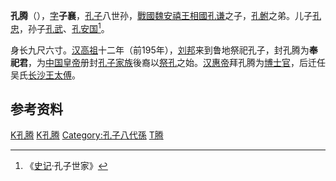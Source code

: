 '''孔腾'''（{{bd|？||？||catIdx=K孔}}），[[表字|字]]'''子襄'''，[[孔子|孔子]]八世孙，[[戰國|戰國]][[魏安禧王|魏安禧王]][[相國|相國]][[孔谦|孔谦]]之子，[[孔鲋|孔鲋]]之弟。儿子[[孔子贞|孔忠]]，孙子[[孔武|孔武]]、[[孔安国|孔安国]]<ref>《[[史记|史记]]·孔子世家》</ref>。

身长九尺六寸。[[汉高祖|汉高祖]]十二年（前195年），[[刘邦|刘邦]]来到鲁地祭祀孔子，封孔腾为'''奉祀君'''，为[[中国皇帝|中国皇帝]]册封[[孔子家族|孔子家族]]後裔以[[祭孔|祭孔]]之始。[[汉惠帝|汉惠帝]]拜孔腾为[[博士官|博士官]]，后迁任吴氏[[长沙王|长沙王]][[太傅|太傅]]。

==参考资料==
{{reflist|2}}
{{衍圣公}}
[[Category:西漢人|K孔腾]]
[[Category:孔子世系|K孔腾]]
[[Category:孔子八代孫|Category:孔子八代孫]]
[[Category:孔姓|T腾]]